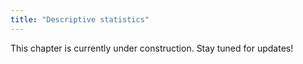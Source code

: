 ```yaml
---
title: "Descriptive statistics"
---
```


This chapter is currently under construction. Stay tuned for updates!